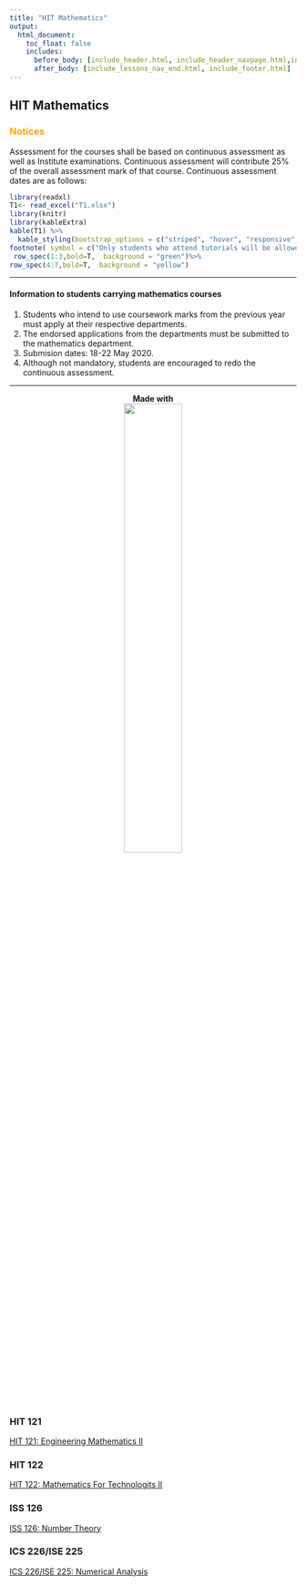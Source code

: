 ```yaml
---
title: "HIT Mathematics"
output:
  html_document:
    toc_float: false
    includes:
      before_body: [include_header.html, include_header_navpage.html,include_index_nav.html]
      after_body: [include_lessons_nav_end.html, include_footer.html]
---
```



## **HIT Mathematics** {.tabset .tabset-fade}
### <span style="color:orange"> **Notices**
Assessment for the courses shall be based on continuous assessment as well as Institute examinations. Continuous assessment will contribute 25% of the overall assessment mark of that course. Continuous assessment dates are as follows:

```r
library(readxl)
T1<- read_excel("T1.xlsx")
library(knitr)
library(kableExtra)
kable(T1) %>%
  kable_styling(bootstrap_options = c("striped", "hover", "responsive",position = "center", full_width = T)) %>%
footnote( symbol = c("Only students who attend tutorials will be allowed to write tests.")) %>%
 row_spec(1:3,bold=T,  background = "green")%>%
row_spec(4:7,bold=T,  background = "yellow")
```

*** 

#### **Information to students carrying mathematics courses**

(@) Students who intend to use coursework marks from the previous year must apply at their respective departments.
(@) The endorsed applications from the departments must be submitted to the mathematics department. 
(@) Submision dates: 18-22 May 2020.
(@) Although not mandatory, students are encouraged to redo the continuous assessment. 

***
<center>
**Made with**
</center>

<center>
![](rmarkdownlogo.png){ width=45% }
</center>


### **HIT 121**
[HIT 121: Engineering Mathematics II](hit121.html)

### **HIT 122**
[HIT 122: Mathematics For Technologits II](hit122.html)

### **ISS 126**
[ISS 126: Number Theory](iss126.html)

### **ICS 226/ISE 225**
[ICS 226/ISE 225: Numerical Analysis](ics225.html)




